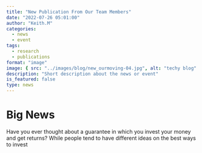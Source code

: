 ```yaml
---
title: "New Publication From Our Team Members"
date: "2022-07-26 05:01:00"
author: "Keith.M"
categories:
  - news
  - event
tags:
  - research
  - publications
format: "image"
image: { src: "../images/blog/new_ourmoving-04.jpg", alt: "techy blog" }
description: "Short description about the news or event"
is_featured: false
type: news
---
```


# Big News

Have you ever thought about a guarantee in which you invest your money and get returns? While people tend to have different ideas on the best ways to invest
